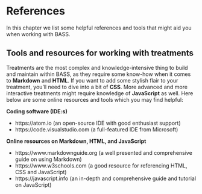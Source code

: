 # References

In this chapter we list some helpful references and tools that might aid you when working with BASS.

## Tools and resources for working with treatments
Treatments are the most complex and knowledge-intensive thing to build and maintain within BASS, as they require some know-how when it comes to **Markdown** and **HTML**. If you want to add some stylish flair to your treatment, you'll need to dive into a bit of **CSS**. 
More advanced and more interactive treatments might require knowledge of **JavaScript** as well. Here below are some online resources and tools which you may find helpful:

**Coding software (IDE:s)**

- https://atom.io (an open-source IDE with good enthusiast support)
- https://code.visualstudio.com (a full-featured IDE from Microsoft)

**Online resources on Markdown, HTML, and JavaScript**

- https://www.markdownguide.org (a well presented and comprehensive guide on using Markdown)
- https://www.w3schools.com (a good resource for referencing HTML, CSS and JavaScript)
- https://javascript.info (an in-depth and comprehensive guide and tutorial on JavaScript)